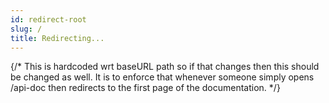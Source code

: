 ```yaml
---
id: redirect-root
slug: /
title: Redirecting...
---
```



{/* This is hardcoded wrt baseURL path so if that changes then this should be changed as well. It is to
enforce that whenever someone simply opens /api-doc then redirects to the first page of the documentation. */}

<Redirect to="/puzzleme-api" />